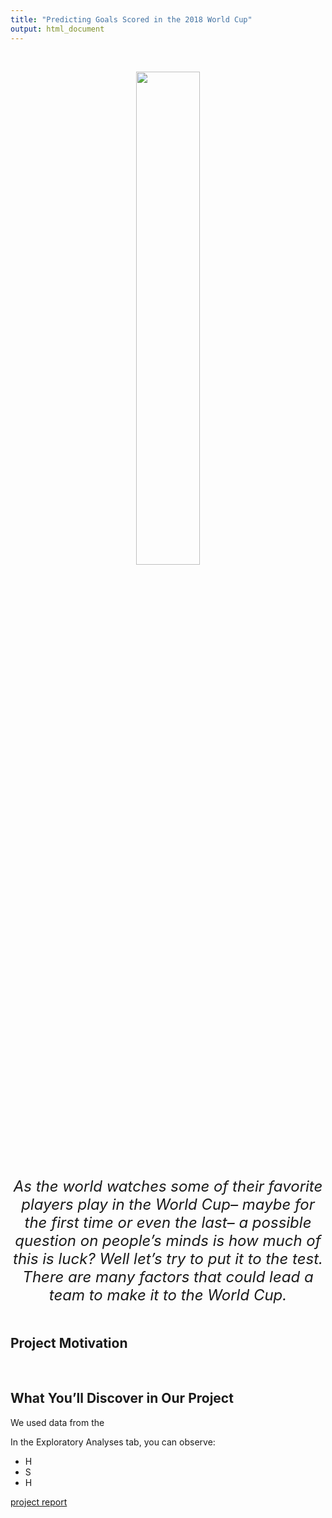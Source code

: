 ```yaml
---
title: "Predicting Goals Scored in the 2018 World Cup"
output: html_document
---
```


<style type="text/css">

h1.title {
  text-align: center;
}

</style>

&nbsp;
&nbsp;

<center>

<img src="images/2018_FIFApng.png" style="width:45%" class="center">

<font size = "5">*As the world watches some of their favorite players play in the World Cup-- maybe for the first time or even the last-- a possible question on people's minds is how much of this is luck? Well let's try to put it to the test. There are many factors that could lead a team to make it to the World Cup.*</font>

</center>

<div style="margin-bottom:50px;">
</div>


## Project Motivation



&nbsp;

## What You'll Discover in Our Project

We used data from the 

In the Exploratory Analyses tab, you can observe:

  * H
  * S
  * H


[project report](finalprojectreport.html)
